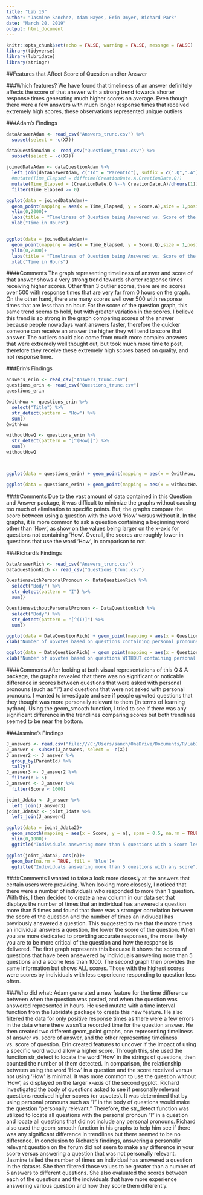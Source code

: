 ---
title: "Lab 10"
author: "Jasmine Sanchez, Adam Hayes, Erin Omyer, Richard Park"
date: "March 20, 2019"
output: html_document
---

```{r setup, include=FALSE}
knitr::opts_chunk$set(echo = FALSE, warning = FALSE, message = FALSE)
library(tidyverse)
library(lubridate)
library(stringr)
```

##Features that Affect Score of Question and/or Answer

###Which features?
We have found that timeliness of an answer definitely affects the score of that answer with a strong trend towards shorter response times generating much higher scores on average.  Even though there were a few answers with much longer response times that received extremely high scores, these observations represented unique outliers


###Adam's Findings

```{r}

dataAnswerAdam <- read_csv("Answers_trunc.csv") %>%
  subset(select = -c(X7))

dataQuestionAdam <- read_csv("Questions_trunc.csv") %>%
  subset(select = -c(X7))

joinedDataAdam <- dataQuestionAdam %>%
  left_join(dataAnswerAdam, c("Id" = "ParentId"), suffix = c(".Q",".A"))%>%
  #mutate(Time_Elapsed = difftime(CreationDate.A,CreationDate.Q))
  mutate(Time_Elapsed = (CreationDate.Q %--% CreationDate.A)/dhours(1))%>%
  filter(Time_Elapsed >= 0)

ggplot(data = joinedDataAdam)+
  geom_point(mapping = aes(x = Time_Elapsed, y = Score.A),size = 1,position = "jitter")+
  ylim(0,2000)+
  labs(title = "Timeliness of Question being Answered vs. Score of the Answer")+
  xlab("Time in Hours")


ggplot(data = joinedDataAdam)+
  geom_point(mapping = aes(x = Time_Elapsed, y = Score.Q),size = 1,position = "jitter")+
  ylim(0,2000)+
  labs(title = "Timeliness of Question being Answered vs. Score of the Question")+
  xlab("Time in Hours")
```

####Comments
The graph representing timeliness of answer and score of that answer shows a very strong trend towards shorter response times receiving higher scores.  Other than 3 outlier scores, there are no scores over 500 with response times that are very far from 0 hours on the graph.  On the other hand, there are many scores well over 500 with response times that are less than an hour.  For the score of the question graph, this same trend seems to hold, but with greater variation in the scores.  I believe this trend is so strong in the graph comparing scores of the answer because people nowadays want answers faster, therefore the quicker someone can receive an answer the higher they will tend to score that answer.  The outliers could also come from much more complex answers that were extremely well thought out, but took much more time to post, therefore they receive these extremely high scores based on quality, and not response time.

###Erin's Findings

```{r}
answers_erin <- read_csv("Answers_trunc.csv")
questions_erin <- read_csv("Questions_trunc.csv") 
questions_erin

QwithHow <- questions_erin %>%
  select("Title") %>%
  str_detect(pattern = "How") %>%
  sum()
QwithHow

withoutHowQ <- questions_erin %>%
  str_detect(pattern = "[^(How)]") %>%
  sum()
withoutHowQ



ggplot(data = questions_erin) + geom_point(mapping = aes(x = QwithHow, y = Score), position = "jitter", color = "pink") + ylim(0,1000) + xlab("Number of Questions containg 'How'") + ggtitle("Comparison of Score vs. Question containg 'How'")

ggplot(data = questions_erin) + geom_point(mapping = aes(x = withoutHowQ, y = Score),position = "jitter", color = "green") + ylim(0,1000) + xlab("Number of Questions NOT containg 'How'") + ggtitle("Comparison of Score vs. Question NOT containg 'How'")
```

####Comments
Due to the vast amount of data contained in this Question and Answer package, it was difficult to minimize the graphs without causing too much of elimination to specific points. But, the graphs compare the score between using a question with the word 'How' versus without it. In the graphs, it is more common to ask a question containing a beginning word other than 'How', as show on the values being larger on the x-axis for questions not containing 'How'. Overall, the scores are roughly lower in questions that use the word 'How', in comparison to not.

###Richard's Findings 

```{r}
DataAnswerRich <- read_csv("Answers_trunc.csv")
DataQuestionRich <- read_csv("Questions_trunc.csv")

QuestionswithPersonalPronoun <- DataQuestionRich %>%
  select("Body") %>%
  str_detect(pattern = "I") %>%
  sum()

QuestionswithoutPersonalPronoun <- DataQuestionRich %>%
  select("Body") %>%
  str_detect(pattern = "[^(I)]") %>%
  sum()

ggplot(data = DataQuestionRich) + geom_point(mapping = aes(x = QuestionswithPersonalPronoun, y = Score), position = "jitter", color = "blue", size = 0.5) + stat_smooth(mapping = aes(x = QuestionswithPersonalPronoun, y = Score)) +
xlab("Number of upvotes based on questions containing personal pronouns") + ggtitle("Are personally relevant questions asked with personal pronouns such as 'I' upvoted more?")

ggplot(data = DataQuestionRich) + geom_point(mapping = aes(x = QuestionswithoutPersonalPronoun, y = Score), position = "jitter", color = "red", size = 0.5) + stat_smooth(mapping = aes(x = QuestionswithoutPersonalPronoun, y = Score)) +
xlab("Number of upvotes based on questions WITHOUT containing personal pronouns") + ggtitle("Are non-personal questions asked without personal pronouns such as 'I' upvoted more?")

```

####Comments
After looking at both visual representations of this Q & A package, the graphs revealed that there was no significant or noticable difference in scores between questions that were asked with personal pronouns (such as "I") and questions that were not asked with personal pronouns. I wanted to investigate and see if people upvoted questions that they thought was more personally relevant to them (in terms of learning python). Using the geom_smooth function, I tried to see if there was any significant difference in the trendlines comparing scores but both trendlines seemed to be near the bottom. 

###Jasmine's Findings
```{r}
J_answers <- read.csv("file:///C:/Users/sanch/OneDrive/Documents/R/Lab10/Answers_trunc.csv")
J_answer <- subset(J_answers, select = -c(X))
J_answer2 <- J_answer %>%
  group_by(ParentId) %>%
  tally()
J_answer3 <- J_answer2 %>%
  filter(n > 5)
J_answer4 <- J_answer %>%
  filter(Score < 1000)

joint_Jdata <- J_answer %>%
  left_join(J_answer3)
joint_Jdata2 <- joint_Jdata %>%
  left_join(J_answer4)

ggplot(data = joint_Jdata2)+
  geom_smooth(mapping = aes(x = Score, y = n), span = 0.5, na.rm = TRUE)+
  xlim(0,1000)+
  ggtitle("Individuals answering more than 5 questions with a Score less than 1000 ")

ggplot(joint_Jdata2, aes(n))+
  geom_bar(na.rm = TRUE, fill = 'blue')+
  ggtitle("Individuals answering more than 5 questions with any score")
```

####Comments
I wanted to take a look more closesly at the answers that certain users were providing. When looking more closesly, I noticed that there were a number of individuals who responded to more than 1 question. With this, I then decided to create a new column in our data set that displays the number of times that an individual has answered a question more than 5 times and found that there was a stronger correlation between the score of the question and the number of times an indivudal has previously answered a question. This suggested to me that the more times an individual answers a question, the lower the score of the question. When you are more dedicated to providing accurate responses, the more likely you are to be more critical of the question and how the response is delivered. The first graph represents this becuase it shows the scores of questions that have been ansewered by individuals answering more than 5 questions and a scorre less than 1000. The second graph then provides the same information but shows ALL scores. Those with the highest scores were scores by individuals with less experiecne responding to question less often. 



###Who did what:
Adam generated a new feature for the time difference between when the question was posted, and when the question was answered represented in hours.  He used mutate with a time interval function from the lubridate package to create this new feature.  He also filtered the data for only positive response times as there were a few errors in the data where there wasn't a recorded time for the question answer.  He then created two different geom_point graphs, one representing timeliness of answer vs. score of answer, and the other representing timeliness vs. score of question. Erin created features to uncover if the impact of using a specific word would allow a higher score. Through this, she used the function str_detect to locate the word 'How' in the strings of questions, then counted the number of them detected. In comparison, the relationship between using the word 'How' in a question and the score received versus not using 'How' is minimal. It was more common to use the question without 'How', as displayed on the larger x-axis of the second ggplot. Richard investigated the body of questions asked to see if personally relevant questions received higher scores (or upvotes). It was determined that by using personal pronouns such as "I" in the body of questions would make the question "personally relevant." Therefore, the str_detect function was utilized to locate all questions with the personal pronoun "I" in a question and locate all questions that did not include any personal pronouns. Richard also used the geom_smooth function in his graphs to help him see if there was any significant difference in trendlines but there seemed to be no difference. In conclusion to Richard's findings, answering a personally relevant question on the forum did not seem to make any difference in your score versus answering a question that was not personally relevant. Jasmine tallied the number of times an individual has answered a question in the dataset. She then filtered those values to be greater than a number of 5 answers to different questions. She also evaluated the scores between each of the questions and the individuals that have more experience answering various question and how they score them differently. 
